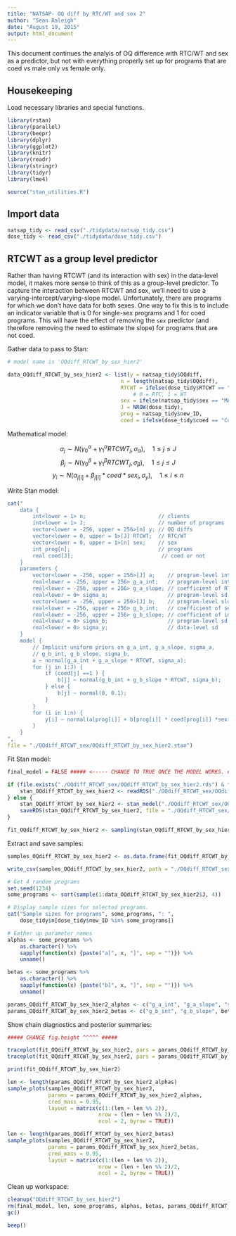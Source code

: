 ```yaml
---
title: "NATSAP- OQ diff by RTC/WT and sex 2"
author: "Sean Raleigh"
date: "August 19, 2015"
output: html_document
---
```


This document continues the analyis of OQ difference with RTC/WT and sex as a predictor, but not with everything properly set up for programs that are coed vs male only vs female only.

## Housekeeping

Load necessary libraries and special functions.

```r
library(rstan)
library(parallel)
library(beepr)
library(dplyr)
library(ggplot2)
library(knitr)
library(readr)
library(stringr)
library(tidyr)
library(lme4)
```

```r
source("stan_utilities.R")
```

## Import data

```r
natsap_tidy <- read_csv("./tidydata/natsap_tidy.csv")
dose_tidy <- read_csv("./tidydata/dose_tidy.csv")
```


## RTCWT as a group level predictor

Rather than having RTCWT (and its interaction with sex) in the data-level model, it makes more sense to think of this as a group-level predictor. To capture the interaction between RTCWT and sex, we'll need to use a varying-intercept/varying-slope model. Unfortunately, there are programs for which we don't have data for both sexes. One way to fix this is to include an indicator variable that is 0 for single-sex programs and 1 for coed programs. This will have the effect of removing the `sex` predictor (and therefore removing the need to estimate the slope) for programs that are not coed.

Gather data to pass to Stan:

```r
# model name is 'OQdiff_RTCWT_by_sex_hier2'

data_OQdiff_RTCWT_by_sex_hier2 <- list(y = natsap_tidy$OQdiff,
                                    n = length(natsap_tidy$OQdiff),
                                    RTCWT = ifelse(dose_tidy$RTCWT == "RTC", 0, 1),
                                        # 0 = RTC, 1 = WT
                                    sex = ifelse(natsap_tidy$sex == "MALE", 0, 1),
                                    J = NROW(dose_tidy),
                                    prog = natsap_tidy$new_ID,
                                    coed = ifelse(dose_tidy$coed == "Coed", 1, 0))
```

Mathematical model:

$$ \alpha_{j} \sim N\left( \gamma^{\alpha}_{0} + \gamma^{\alpha}_{1} RTCWT_{j},
        \sigma_{\alpha} \right), \quad 1 \leq j \leq J $$
$$ \beta_{j} \sim N\left( \gamma^{\beta}_{0} + \gamma^{\beta}_{1} RTCWT_{j},
        \sigma_{\beta} \right), \quad 1 \leq j \leq J $$
$$ y_{i} \sim N\left( \alpha_{j[i]} + \beta_{j[i]} * coed * sex_{i},
        \sigma_{y} \right), \quad 1 \leq i \leq n $$

Write Stan model:

```r
cat("
    data {
        int<lower = 1> n;                       // clients
        int<lower = 1> J;                       // number of programs
        vector<lower = -256, upper = 256>[n] y; // OQ diffs
        vector<lower = 0, upper = 1>[J] RTCWT;  // RTC/WT
        vector<lower = 0, upper = 1>[n] sex;    // sex
        int prog[n];                            // programs
        real coed[J];                            // coed or not
    }
    parameters {
        vector<lower = -256, upper = 256>[J] a;    // program-level intercepts
        real<lower = -256, upper = 256> g_a_int;   // program-level intercept
        real<lower = -256, upper = 256> g_a_slope; // coefficient of RTCWT
        real<lower = 0> sigma_a;                   // program-level sd
        vector<lower = -256, upper = 256>[J] b;    // program-level slopes
        real<lower = -256, upper = 256> g_b_int;   // coefficient of sex
        real<lower = -256, upper = 256> g_b_slope; // coefficient of interaction
        real<lower = 0> sigma_b;                   // program-level sd 
        real<lower = 0> sigma_y;                   // data-level sd
    }
    model {
        // Implicit uniform priors on g_a_int, g_a_slope, sigma_a,
        // g_b_int, g_b_slope, sigma_b,
        a ~ normal(g_a_int + g_a_slope * RTCWT, sigma_a);
        for (j in 1:J) {
            if (coed[j] ==1 ) {
                b[j] ~ normal(g_b_int + g_b_slope * RTCWT, sigma_b);
            } else {
                b[j] ~ normal(0, 0.1);
            }
        }
        for (i in 1:n) {
            y[i] ~ normal(a[prog[i]] + b[prog[i]] * coed[prog[i]] *sex[i], sigma_y);
        }
    }
",
file = "./OQdiff_RTCWT_sex/OQdiff_RTCWT_by_sex_hier2.stan")
```

Fit Stan model:

```r
final_model = FALSE ##### <----- CHANGE TO TRUE ONCE THE MODEL WORKS. #####

if (file.exists("./OQdiff_RTCWT_sex/OQdiff_RTCWT_by_sex_hier2.rds") & final_model == TRUE) {
    stan_OQdiff_RTCWT_by_sex_hier2 <- readRDS("./OQdiff_RTCWT_sex/OQdiff_RTCWT_by_sex_hier2.rds")
} else {
    stan_OQdiff_RTCWT_by_sex_hier2 <- stan_model("./OQdiff_RTCWT_sex/OQdiff_RTCWT_by_sex_hier2.stan")
    saveRDS(stan_OQdiff_RTCWT_by_sex_hier2, file = "./OQdiff_RTCWT_sex/OQdiff_RTCWT_by_sex_hier2.rds")
}

fit_OQdiff_RTCWT_by_sex_hier2 <- sampling(stan_OQdiff_RTCWT_by_sex_hier2, data = data_OQdiff_RTCWT_by_sex_hier2)
```

Extract and save samples:

```r
samples_OQdiff_RTCWT_by_sex_hier2 <- as.data.frame(fit_OQdiff_RTCWT_by_sex_hier2)

write_csv(samples_OQdiff_RTCWT_by_sex_hier2, path = "./OQdiff_RTCWT_sex/OQdiff_RTCWT_by_sex_hier2.csv")

# Get 4 random programs
set.seed(1234)
some_programs <- sort(sample(1:data_OQdiff_RTCWT_by_sex_hier2$J, 4))

# Display sample sizes for selected programs.
cat("Sample sizes for programs", some_programs, ": ",
    dose_tidy$n[dose_tidy$new_ID %in% some_programs])

# Gather up parameter names
alphas <- some_programs %>%
    as.character() %>%
    sapply(function(x) {paste("a[", x, "]", sep = "")}) %>%
    unname()

betas <- some_programs %>%
    as.character() %>%
    sapply(function(x) {paste("b[", x, "]", sep = "")}) %>%
    unname()

params_OQdiff_RTCWT_by_sex_hier2_alphas <- c("g_a_int", "g_a_slope", "sigma_a", alphas)
params_OQdiff_RTCWT_by_sex_hier2_betas <- c("g_b_int", "g_b_slope", betas)
```

Show chain diagnostics and posterior summaries:

```r
##### CHANGE fig.height ^^^^^ #####

traceplot(fit_OQdiff_RTCWT_by_sex_hier2, pars = params_OQdiff_RTCWT_by_sex_hier2_alphas, inc_warmup = FALSE)
traceplot(fit_OQdiff_RTCWT_by_sex_hier2, pars = params_OQdiff_RTCWT_by_sex_hier2_betas, inc_warmup = FALSE)

print(fit_OQdiff_RTCWT_by_sex_hier2)

len <- length(params_OQdiff_RTCWT_by_sex_hier2_alphas)
sample_plots(samples_OQdiff_RTCWT_by_sex_hier2,
             params = params_OQdiff_RTCWT_by_sex_hier2_alphas,
             cred_mass = 0.95,
             layout = matrix(c(1:(len + len %% 2)),
                             nrow = (len + len %% 2)/2,
                             ncol = 2, byrow = TRUE))

len <- length(params_OQdiff_RTCWT_by_sex_hier2_betas)
sample_plots(samples_OQdiff_RTCWT_by_sex_hier2,
             params = params_OQdiff_RTCWT_by_sex_hier2_betas,
             cred_mass = 0.95,
             layout = matrix(c(1:(len + len %% 2)),
                             nrow = (len + len %% 2)/2,
                             ncol = 2, byrow = TRUE))
```

Clean up workspace:

```r
cleanup("OQdiff_RTCWT_by_sex_hier2")
rm(final_model, len, some_programs, alphas, betas, params_OQdiff_RTCWT_by_sex_hier2_alphas, params_OQdiff_RTCWT_by_sex_hier2_betas) 
gc()
```



```r
beep()
```
